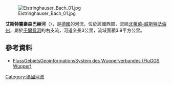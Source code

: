 {{Coord|51|12|44.46|N|7|19|38.60|E|display=title}}
[[Image:Eistringhauser_Bach_01.jpg|right]]

'''艾斯特靈豪森巴赫河'''（{{lang-de|Eistringhauser Bach}}），是[[德國|德國]]的河流，位於該國西部，流經[[北萊茵-威斯特法倫州|北萊茵-威斯特法倫州]]，屬於[[于爾費河|于爾費河]]的右支流，河道全長3公里，流域面積3.9平方公里。

==參考資料==
* [http://fluggs.wupperverband.de FlussGebietsGeoinformationsSystem des Wupperverbandes (FluGGS Wupper)]

{{Germany-geo-stub}}
[[Category:德國河流|Category:德國河流]]
